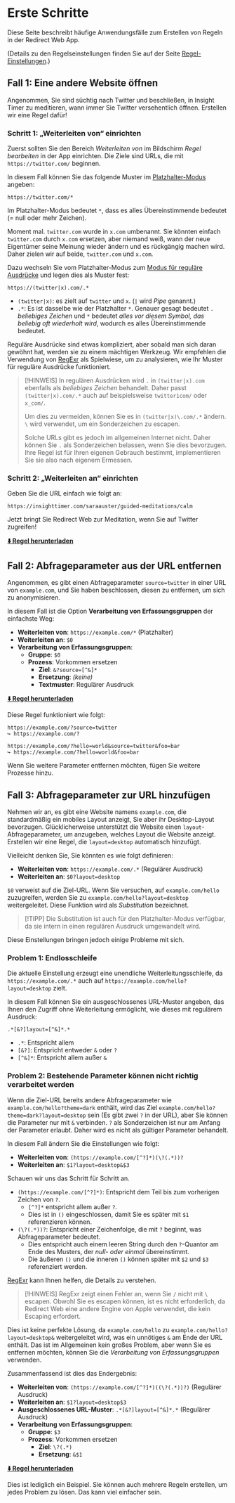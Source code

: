 # Erste Schritte

Diese Seite beschreibt häufige Anwendungsfälle zum Erstellen von Regeln in der Redirect Web App.

(Details zu den Regelseinstellungen finden Sie auf der Seite [Regel-Einstellungen](./rule-settings).)

## Fall 1: Eine andere Website öffnen

Angenommen, Sie sind süchtig nach Twitter und beschließen, in Insight Timer zu meditieren, wann immer Sie Twitter versehentlich öffnen. Erstellen wir eine Regel dafür!

### Schritt 1: „Weiterleiten von“ einrichten

Zuerst sollten Sie den Bereich *Weiterleiten von* im Bildschirm *Regel bearbeiten* in der App einrichten. Die Ziele sind URLs, die mit `https://twitter.com/` beginnen.

In diesem Fall können Sie das folgende Muster im [Platzhalter-Modus](rule-settings#url-pattern-wildcard) angeben:

```
https://twitter.com/*
```

Im Platzhalter-Modus bedeutet `*`, dass es alles Übereinstimmende bedeutet (= null oder mehr Zeichen).

Moment mal. `twitter.com` wurde in `x.com` umbenannt. Sie könnten einfach `twitter.com` durch `x.com` ersetzen, aber niemand weiß, wann der neue Eigentümer seine Meinung wieder ändern und es rückgängig machen wird. Daher zielen wir auf beide, `twitter.com` und `x.com`.

Dazu wechseln Sie vom Platzhalter-Modus zum [Modus für reguläre Ausdrücke](rule-settings#url-pattern-regular-expression) und legen dies als Muster fest:

```
https://(twitter|x).com/.*
```

* `(twitter|x)`: es zielt auf `twitter` und `x`. (`|` wird *Pipe* genannt.)
* `.*`: Es ist dasselbe wie der Platzhalter `*`. Genauer gesagt bedeutet `.` *beliebiges Zeichen* und `*` bedeutet *alles vor diesem Symbol, das beliebig oft wiederholt wird*, wodurch es alles Übereinstimmende bedeutet.

Reguläre Ausdrücke sind etwas kompliziert, aber sobald man sich daran gewöhnt hat, werden sie zu einem mächtigen Werkzeug. Wir empfehlen die Verwendung von [RegExr](https://regexr.com) als Spielwiese, um zu analysieren, wie Ihr Muster für reguläre Ausdrücke funktioniert.

> [!HINWEIS]
> In regulären Ausdrücken wird `.` in `(twitter|x).com` ebenfalls als *beliebiges Zeichen* behandelt. Daher passt `(twitter|x).com/.*` auch auf beispielsweise `twitter1com/` oder `x_com/`.
>
> Um dies zu vermeiden, können Sie es in `(twitter|x)\.com/.*` ändern. `\` wird verwendet, um ein Sonderzeichen zu escapen.
>
> Solche URLs gibt es jedoch im allgemeinen Internet nicht. Daher können Sie `.` als Sonderzeichen belassen, wenn Sie dies bevorzugen. Ihre Regel ist für Ihren eigenen Gebrauch bestimmt, implementieren Sie sie also nach eigenem Ermessen.

### Schritt 2: „Weiterleiten an“ einrichten

Geben Sie die URL einfach wie folgt an:

```
https://insighttimer.com/saraauster/guided-meditations/calm
```

Jetzt bringt Sie Redirect Web zur Meditation, wenn Sie auf Twitter zugreifen!

**[⬇️ Regel herunterladen](/rules/reduce-twitter-addiction.redirectweb)**

## Fall 2: Abfrageparameter aus der URL entfernen

Angenommen, es gibt einen Abfrageparameter `source=twitter` in einer URL von `example.com`, und Sie haben beschlossen, diesen zu entfernen, um sich zu anonymisieren.

In diesem Fall ist die Option **Verarbeitung von Erfassungsgruppen** der einfachste Weg:

* **Weiterleiten von**: `https://example.com/*` (Platzhalter)
* **Weiterleiten an**: `$0`
* **Verarbeitung von Erfassungsgruppen**:
    * **Gruppe**: `$0`
    * **Prozess**: Vorkommen ersetzen
        * **Ziel**: `&?source=[^&]*`
        * **Ersetzung**: *(keine)*
        * **Textmuster**: Regulärer Ausdruck

**[⬇️ Regel herunterladen](/rules/remove-parameters.redirectweb)**

Diese Regel funktioniert wie folgt:

```
https://example.com/?source=twitter
↪ https://example.com/?

https://example.com/?hello=world&source=twitter&foo=bar
↪ https://example.com/?hello=world&foo=bar
```

Wenn Sie weitere Parameter entfernen möchten, fügen Sie weitere Prozesse hinzu.

## Fall 3: Abfrageparameter zur URL hinzufügen

Nehmen wir an, es gibt eine Website namens `example.com`, die standardmäßig ein mobiles Layout anzeigt, Sie aber ihr Desktop-Layout bevorzugen. Glücklicherweise unterstützt die Website einen `layout`-Abfrageparameter, um anzugeben, welches Layout die Website anzeigt. Erstellen wir eine Regel, die `layout=desktop` automatisch hinzufügt.

Vielleicht denken Sie, Sie könnten es wie folgt definieren:

* **Weiterleiten von**: `https://example.com/.*` (Regulärer Ausdruck)
* **Weiterleiten an**: `$0?layout=desktop`

`$0` verweist auf die Ziel-URL. Wenn Sie versuchen, auf `example.com/hello` zuzugreifen, werden Sie zu `example.com/hello?layout=desktop` weitergeleitet. Diese Funktion wird als *Substitution* bezeichnet.

> [!TIPP]
> Die Substitution ist auch für den Platzhalter-Modus verfügbar, da sie intern in einen regulären Ausdruck umgewandelt wird.

Diese Einstellungen bringen jedoch einige Probleme mit sich.

### Problem 1: Endlosschleife

Die aktuelle Einstellung erzeugt eine unendliche Weiterleitungsschleife, da `https://example.com/.*` auch auf `https://example.com/hello?layout=desktop` zielt.

In diesem Fall können Sie ein ausgeschlossenes URL-Muster angeben, das Ihnen den Zugriff ohne Weiterleitung ermöglicht, wie dieses mit regulärem Ausdruck:

```
.*[&?]layout=[^&]*.*
```

* `.*`: Entspricht allem
* `[&?]`: Entspricht entweder `&` oder `?`
* `[^&]*`: Entspricht allem außer `&`

### Problem 2: Bestehende Parameter können nicht richtig verarbeitet werden

Wenn die Ziel-URL bereits andere Abfrageparameter wie `example.com/hello?theme=dark` enthält, wird das Ziel `example.com/hello?theme=dark?layout=desktop` sein (Es gibt zwei `?` in der URL), aber Sie können die Parameter nur mit `&` verbinden. `?` als Sonderzeichen ist nur am Anfang der Parameter erlaubt. Daher wird es nicht als gültiger Parameter behandelt.

In diesem Fall ändern Sie die Einstellungen wie folgt:

* **Weiterleiten von**: `(https://example.com/[^?]*)(\?(.*))?`
* **Weiterleiten an**: `$1?layout=desktop&$3`

Schauen wir uns das Schritt für Schritt an.

* `(https://example.com/[^?]*)`: Entspricht dem Teil bis zum vorherigen Zeichen von `?`.
    * `[^?]*` entspricht allem außer `?`.
    * Dies ist in `()` eingeschlossen, damit Sie es später mit `$1` referenzieren können.
* `(\?(.*))?`: Entspricht einer Zeichenfolge, die mit `?` beginnt, was Abfrageparameter bedeutet.
    * Dies entspricht auch einem leeren String durch den `?`-Quantor am Ende des Musters, der *null- oder einmal* übereinstimmt.
    * Die äußeren `()` und die inneren `()` können später mit `$2` und `$3` referenziert werden.

[RegExr](https://regexr.com) kann Ihnen helfen, die Details zu verstehen.

> [!HINWEIS]
> RegExr zeigt einen Fehler an, wenn Sie `/` nicht mit `\` escapen. Obwohl Sie es escapen können, ist es nicht erforderlich, da Redirect Web eine andere Engine von Apple verwendet, die kein Escaping erfordert.

Dies ist keine perfekte Lösung, da `example.com/hello` zu `example.com/hello?layout=desktop&` weitergeleitet wird, was ein unnötiges `&` am Ende der URL enthält. Das ist im Allgemeinen kein großes Problem, aber wenn Sie es entfernen möchten, können Sie die *Verarbeitung von Erfassungsgruppen* verwenden.

Zusammenfassend ist dies das Endergebnis:

* **Weiterleiten von**: `(https://example.com/[^?]*)((\?(.*))?)` (Regulärer Ausdruck)
* **Weiterleiten an**: `$1?layout=desktop$3`
* **Ausgeschlossenes URL-Muster**: `.*[&?]layout=[^&]*.*` (Regulärer Ausdruck)
* **Verarbeitung von Erfassungsgruppen**:
    * **Gruppe**: `$3`
    * **Prozess**: Vorkommen ersetzen
        * **Ziel**: `\?(.*)`
        * **Ersetzung**: `&$1`

**[⬇️ Regel herunterladen](/rules/add-parameters.redirectweb)**

Dies ist lediglich ein Beispiel. Sie können auch mehrere Regeln erstellen, um jedes Problem zu lösen. Das kann viel einfacher sein.